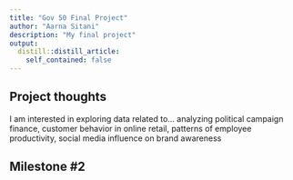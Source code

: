 ```yaml
---
title: "Gov 50 Final Project"
author: "Aarna Sitani"
description: "My final project"
output:
  distill::distill_article:
    self_contained: false
---
```




## Project thoughts

I am interested in exploring data related to...
analyzing political campaign finance, customer behavior in online retail, patterns of employee productivity, social media influence on brand awareness


## Milestone #2